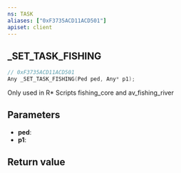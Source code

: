 ```yaml
---
ns: TASK
aliases: ["0xF3735ACD11ACD501"]
apiset: client
---
```

## _SET_TASK_FISHING

```c
// 0xF3735ACD11ACD501
Any _SET_TASK_FISHING(Ped ped, Any* p1);
```

Only used in R* Scripts fishing_core and av_fishing_river

## Parameters
* **ped**:
* **p1**:

## Return value